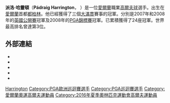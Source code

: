 {{Infobox golfer
|name        = 派洛·哈靈頓
|image       = Pádraig Harrington, Open 2007.jpg|right|thumb|300px
|imagesize   =
|caption     = 
|fullname    =
|nickname    = Páidí, Paddy
|birth_date  = {{birth date and age|1971|8|31|df=y}}
|birth_place = [[愛爾蘭|愛爾蘭]][[都柏林|都柏林]]
|death_date  = <!-- {{Death date and age|YYYY|MM|DD|1971|8|31|df=y}} -->
|death_place =
|height      = {{height|m=1.86}}
|weight      = {{convert|83|kg}}
|nationality = {{IRL}}
|residence   = [[愛爾蘭|愛爾蘭]][[都柏林|都柏林]]
|spouse      = Caroline (m. 1997)
|children    = Patrick, Ciaran
|college     =
|yearpro     = 1995
|retired     = <!-- Year retired -->
|tour        = [[PGA歐洲巡迴賽|PGA歐洲巡迴賽]] (1996年加入) <br />[[PGA巡迴賽|PGA巡迴賽]] (2005年加入)
|extour      = <!-- Former tours which a member of -->
|prowins     = 30
|pgawins     = 6
|eurowins    = 14
|japwins     = 1
|asiawins    = 4
|sunwins     = <!-- Number of Sunshine Tour wins -->
|auswins     = <!-- Number of PGA Tour of Australasia wins -->
|nwidewins   = <!-- Number of Nationwide Tour wins -->
|chalwins    = <!-- Number of Challenge Tour wins -->
|champwins   = <!-- Number of Champions Tour wins -->
|seneurowins = <!-- Number of European Seniors Tour wins -->
|otherwins   = 10
|majorwins   = 3
|masters     = T5: [[2002年美國名人賽|2002]], [[2008年美國名人賽|2008]]
|usopen      = T4: [[2012年美國高爾夫公開賽|2012]]
|open        = '''冠軍''': [[2007年英國高爾夫球公開賽|2007]], [[2008年英國高爾夫球公開賽|2008]]
|pga         = '''冠軍''': [[2008年PGA錦標賽|2008]]
|wghofid     = <!-- World Golf Hall of Fame member ID -->
|wghofyear   = <!-- World Golf Hall of Fame year inducted -->
|award1      = [[European_Tour_Order_of_Merit|European Tour<br>Order of Merit winner]]
|year1       = 2006
|award2      = [[European_Tour_Golfer_of_the_Year|European Tour<br>Golfer of the Year]]
|year2       = 2007, 2008
|award3      = [[PGA_Player_of_the_Year|PGA Player of the Year]]
|year3       = 2008
|award4      = [[PGA_Tour_Player_of_the_Year|PGA Tour<br>Player of the Year]]
|year4       = 2008
}}

'''派洛·哈靈頓'''（'''Pádraig Harrington'''，{{bd|1971年|8月31日}} ）是一位[[愛爾蘭|愛爾蘭]]職業[[高爾夫球|高爾夫球]]選手。出生在[[愛爾蘭|愛爾蘭]]首都[[都柏林|都柏林]]。他已經獲得了三個[[大滿貫|大滿貫]]賽事的冠軍。分別是2007年和2008年的[[英國公開賽|英國公開賽]]冠軍及2008年的[[PGA錦標賽|PGA錦標賽]]冠軍。已累積獲得了24座冠軍。世界最高排名曾達第3位。

==外部連結==
*{{official website|http://www.padraigharrington.com}}
*{{EuroTour player|293}}
*{{PGATour player|20766}}
*{{JapanTour player|10887}}
*{{OWGR|5716}}

{{愛爾蘭電視電台年度體壇人物}}

{{Authority control}}

{{DEFAULTSORT:Harrington, Padraig}}

[[Category:愛爾蘭高爾夫球運動員|Harrington]]
[[Category:PGA歐洲巡迴賽選手|Category:PGA歐洲巡迴賽選手]]
[[Category:PGA巡迴賽選手|Category:PGA巡迴賽選手]]
[[Category:愛爾蘭奧運高爾夫運動員|Category:愛爾蘭奧運高爾夫運動員]]
[[Category:2016年夏季奧林匹克運動會高爾夫運動員|Category:2016年夏季奧林匹克運動會高爾夫運動員]]